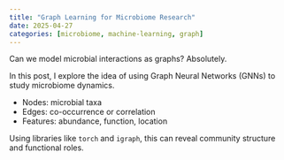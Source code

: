 ```yaml
---
title: "Graph Learning for Microbiome Research"
date: 2025-04-27
categories: [microbiome, machine-learning, graph]
---
```


Can we model microbial interactions as graphs? Absolutely.

In this post, I explore the idea of using Graph Neural Networks (GNNs) to study microbiome dynamics.

- Nodes: microbial taxa
- Edges: co-occurrence or correlation
- Features: abundance, function, location

Using libraries like `torch` and `igraph`, this can reveal community structure and functional roles.

